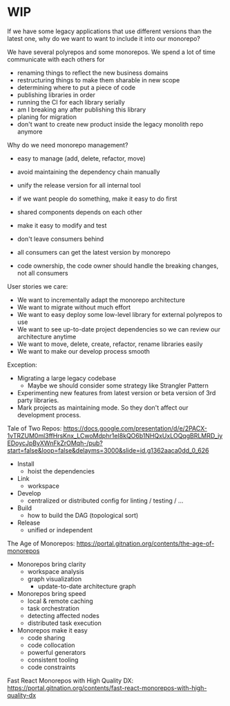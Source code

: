 # WIP

If we have some legacy applications that use different versions than the latest one,
why do we want to want to include it into our monorepo?

We have several polyrepos and some monorepos.
We spend a lot of time communicate with each others for

- renaming things to reflect the new business domains
- restructuring things to make them sharable in new scope
- determining where to put a piece of code
- publishing libraries in order
- running the CI for each library serially
- am I breaking any after publishing this library
- planing for migration
- don't want to create new product inside the legacy monolith repo anymore

Why do we need monorepo management?

- easy to manage (add, delete, refactor, move)
- avoid maintaining the dependency chain manually
- unify the release version for all internal tool
- if we want people do something, make it easy to do first

- shared components depends on each other
- make it easy to modify and test

- don't leave consumers behind
- all consumers can get the latest version by monorepo
- code ownership, the code owner should handle the breaking changes, not all consumers

User stories we care:

- We want to incrementally adapt the monorepo architecture
- We want to migrate without much effort
- We want to easy deploy some low-level library for external polyrepos to use
- We want to see up-to-date project dependencies so we can review our architecture anytime
- We want to move, delete, create, refactor, rename libraries easily
- We want to make our develop process smooth

Exception:

- Migrating a large legacy codebase
  - Maybe we should consider some strategy like Strangler Pattern
- Experimenting new features from latest version or beta version of 3rd party libraries.
- Mark projects as maintaining mode. So they don't affect our development process.

Tale of Two Repos: https://docs.google.com/presentation/d/e/2PACX-1vTRZUM0ml3ffHrsKnx_LCwoMdphr1eI8kQO6b1NHQxUxLOQqgBRLMRD_iyEDoycJpByXWnFkZrOMqh-/pub?start=false&loop=false&delayms=3000&slide=id.g1362aaca0dd_0_626

- Install
  - hoist the dependencies
- Link
  - workspace
- Develop
  - centralized or distributed config for linting / testing / ...
- Build
  - how to build the DAG (topological sort)
- Release
  - unified or independent

The Age of Monorepos: https://portal.gitnation.org/contents/the-age-of-monorepos

- Monorepos bring clarity
  - workspace analysis
  - graph visualization
    - update-to-date architecture graph
- Monorepos bring speed
  - local & remote caching
  - task orchestration
  - detecting affected nodes
  - distributed task execution
- Monorepos make it easy
  - code sharing
  - code collocation
  - powerful generators
  - consistent tooling
  - code constraints

Fast React Monorepos with High Quality DX: https://portal.gitnation.org/contents/fast-react-monorepos-with-high-quality-dx
